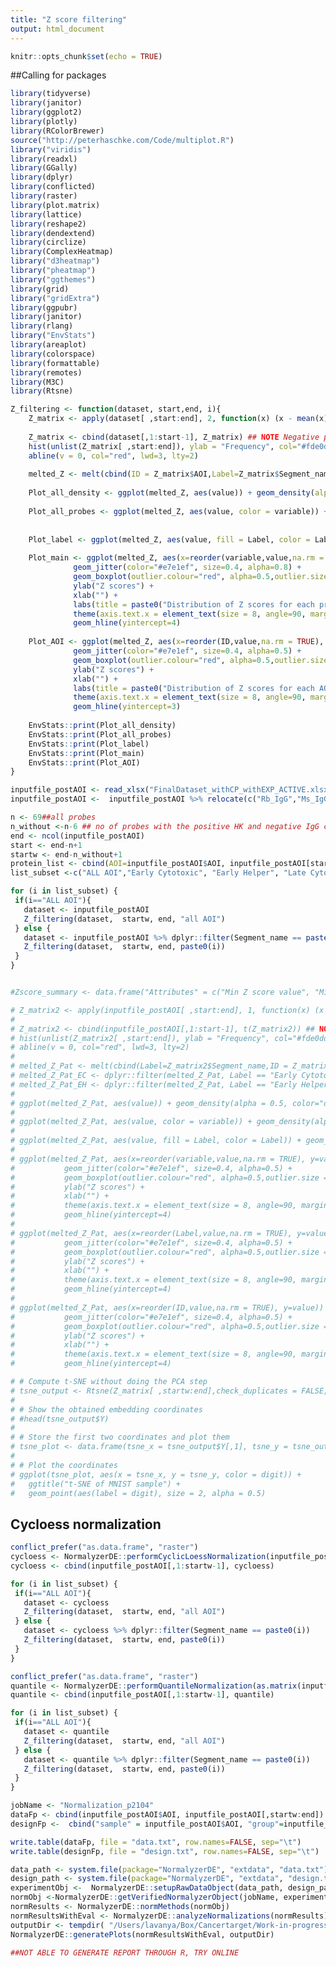 ```yaml
---
title: "Z score filtering"
output: html_document
---
```


```r
knitr::opts_chunk$set(echo = TRUE)
```
##Calling for packages 
```r
library(tidyverse)
library(janitor)
library(ggplot2)
library(plotly)
library(RColorBrewer)
source("http://peterhaschke.com/Code/multiplot.R")
library("viridis")  
library(readxl)
library(GGally)
library(dplyr)
library(conflicted)
library(raster)
library(plot.matrix)
library(lattice)
library(reshape2)
library(dendextend)
library(circlize)
library(ComplexHeatmap)
library("d3heatmap")
library("pheatmap")
library("ggthemes")
library(grid)
library("gridExtra")
library(ggpubr)
library(janitor)
library(rlang)
library("EnvStats")
library(areaplot)
library(colorspace)
library(formattable)
library(remotes)
library(M3C)
library(Rtsne)
```
```r
Z_filtering <- function(dataset, start,end, i){
    Z_matrix <- apply(dataset[ ,start:end], 2, function(x) (x - mean(x)) / sd(x)) %>% raster::as.data.frame()
    
    Z_matrix <- cbind(dataset[,1:start-1], Z_matrix) ## NOTE Negative probes WAS NOT CONVERTED TO Z
    hist(unlist(Z_matrix[ ,start:end]), ylab = "Frequency", col="#fde0dd", xlab="Zscore value",main=paste0("Z score distribution for ", i), breaks = 200)
    abline(v = 0, col="red", lwd=3, lty=2)
    
    melted_Z <- melt(cbind(ID = Z_matrix$AOI,Label=Z_matrix$Segment_name,Z_matrix[ ,start:end]))
    
    Plot_all_density <- ggplot(melted_Z, aes(value)) + geom_density(alpha = 0.5, color="darkblue", fill="lightblue") +theme(axis.text.x = element_text(size = 8), axis.ticks.length.x = unit(0.1, "cm"),axis.ticks.x = element_line(size = 0.5), panel.background = element_rect(fill = "white"),panel.border = element_rect(fill = NA)) + ylab("Density") +xlab("Zscore value")+labs(title = paste0("Density plots of Zscores for ", i)) + geom_vline(xintercept = 0)
    
    Plot_all_probes <- ggplot(melted_Z, aes(value, color = variable)) + geom_density(alpha = 0.5) +theme(axis.text.x = element_text(size = 8), axis.ticks.length.x = unit(0.1, "cm"),axis.ticks.x = element_line(size = 0.5), panel.background = element_rect(fill = "white"),panel.border = element_rect(fill = NA), legend.position = "none") + ylab("Density") +xlab("Zscore value")+labs(title = paste0("Density plots of Zscores for ", i)) + xlim(-4,4) + geom_vline(xintercept = 0)
    
   
    Plot_label <- ggplot(melted_Z, aes(value, fill = Label, color = Label)) + geom_density(alpha = 0.5) +theme(axis.text.x = element_text(size = 8), axis.ticks.length.x = unit(0.1, "cm"),axis.ticks.x = element_line(size = 0.5), panel.background = element_rect(fill = "white"),panel.border = element_rect(fill = NA)) + ylab("Density") +xlab("Zscore value")+labs(title = paste0("Density plots of Zscores for ", i)) + geom_vline(xintercept = 0)
    
    Plot_main <- ggplot(melted_Z, aes(x=reorder(variable,value,na.rm = TRUE), y=value)) +
              geom_jitter(color="#e7e1ef", size=0.4, alpha=0.8) +
              geom_boxplot(outlier.colour="red", alpha=0.5,outlier.size = 0.4) +
              ylab("Z scores") +
              xlab("") +
              labs(title = paste0("Distribution of Z scores for each probe for ", i)) +
              theme(axis.text.x = element_text(size = 8, angle=90, margin = margin(t = .3, unit = "cm"),hjust=0.99,vjust=0.5), axis.ticks.length.x = unit(0.1, "cm"),axis.ticks.x = element_line(size = 0.5),axis.title.y = element_text(size = 8),panel.background = element_rect(fill = "white"),panel.border = element_rect(fill = NA)) +
              geom_hline(yintercept=4) 
    
    Plot_AOI <- ggplot(melted_Z, aes(x=reorder(ID,value,na.rm = TRUE), y=value)) +
              geom_jitter(color="#e7e1ef", size=0.4, alpha=0.5) +
              geom_boxplot(outlier.colour="red", alpha=0.5,outlier.size = 0.4) +
              ylab("Z scores") +
              xlab("") +
              labs(title = paste0("Distribution of Z scores for each AOI for ", i)) +
              theme(axis.text.x = element_text(size = 8, angle=90, margin = margin(t = .3, unit = "cm"),hjust=0.99,vjust=0.5), axis.ticks.length.x = unit(0.1, "cm"),axis.ticks.x = element_line(size = 0.5),axis.title.y = element_text(size = 8),panel.background = element_rect(fill = "white"),panel.border = element_rect(fill = NA)) +
              geom_hline(yintercept=3) 
    
    EnvStats::print(Plot_all_density)
    EnvStats::print(Plot_all_probes)
    EnvStats::print(Plot_label)
    EnvStats::print(Plot_main)
    EnvStats::print(Plot_AOI)
}

```

```r
inputfile_postAOI <- read_xlsx("FinalDataset_withCP_withEXP_ACTIVE.xlsx") %>% raster::as.data.frame() %>% rename(AOI=AOI...1) ## original file, use AOI filtered file if AOI was filtered
inputfile_postAOI <-  inputfile_postAOI %>% relocate(c("Rb_IgG","Ms_IgG1", "Ms_IgG2a","S6", "GAPDH", "Histone_H3"), .before=HLA.DR)

n <- 69##all probes
n_without <-n-6 ## no of probes with the positive HK and negative IgG controls 
end <- ncol(inputfile_postAOI)
start <- end-n+1
startw <- end-n_without+1
protein_list <- cbind(AOI=inputfile_postAOI$AOI, inputfile_postAOI[start:end])
list_subset <-c("ALL AOI","Early Cytotoxic", "Early Helper", "Late Cytotoxic", "Late Helper")
```

```r
for (i in list_subset) {
 if(i=="ALL AOI"){
   dataset <- inputfile_postAOI
   Z_filtering(dataset,  startw, end, "all AOI")
 } else {
   dataset <- inputfile_postAOI %>% dplyr::filter(Segment_name == paste0(i))
   Z_filtering(dataset,  startw, end, paste0(i))
 }
}


#Zscore_summary <- data.frame("Attributes" = c("Min Z score value", "Min value of CD20",  "Min value of CD8", "Maximum Z score Value", "Max value of CD20",  "Max value of CD8"), "Value" = c(min(melted_Z$value), min(melted_Z_CD20$value), min(melted_Z_CD8$value) ,max(melted_Z$value), max(melted_Z_CD20$value), max(melted_Z_CD8$value)))
```
```r
# Z_matrix2 <- apply(inputfile_postAOI[ ,start:end], 1, function(x) (x - mean(x)) / sd(x)) %>% raster::as.data.frame()
# 
# Z_matrix2 <- cbind(inputfile_postAOI[,1:start-1], t(Z_matrix2)) ## NOTE Negative probes WAS NOT CONVERTED TO Z
# hist(unlist(Z_matrix2[ ,start:end]), ylab = "Frequency", col="#fde0dd", xlab="Zscore value",main="Z score distribution", breaks = 200)
# abline(v = 0, col="red", lwd=3, lty=2)
# 
# melted_Z_Pat <- melt(cbind(Label=Z_matrix2$Segment_name,ID = Z_matrix2$AOI, Z_matrix2[ ,start:end]))
# melted_Z_Pat_EC <- dplyr::filter(melted_Z_Pat, Label == "Early Cytotoxic")              
# melted_Z_Pat_EH <- dplyr::filter(melted_Z_Pat, Label == "Early Helper")  
# 
# ggplot(melted_Z_Pat, aes(value)) + geom_density(alpha = 0.5, color="darkblue", fill="lightblue") +theme(axis.text.x = element_text(size = 8), axis.ticks.length.x = unit(0.1, "cm"),axis.ticks.x = element_line(size = 0.5), panel.background = element_rect(fill = "white"),panel.border = element_rect(fill = NA)) + ylab("Density") +xlab("Zscore value")+labs(title = "Density plots of Zscores") + geom_vline(xintercept = 0)
# 
# ggplot(melted_Z_Pat, aes(value, color = variable)) + geom_density(alpha = 0.5) +theme(axis.text.x = element_text(size = 8), axis.ticks.length.x = unit(0.1, "cm"),axis.ticks.x = element_line(size = 0.5), panel.background = element_rect(fill = "white"),panel.border = element_rect(fill = NA), legend.position = "none") + ylab("Density") +xlab("Zscore value")+labs(title = "Density plots of Zscores") + xlim(-4,4) + geom_vline(xintercept = 0)
# 
# ggplot(melted_Z_Pat, aes(value, fill = Label, color = Label)) + geom_density(alpha = 0.5) +theme(axis.text.x = element_text(size = 8), axis.ticks.length.x = unit(0.1, "cm"),axis.ticks.x = element_line(size = 0.5), panel.background = element_rect(fill = "white"),panel.border = element_rect(fill = NA)) + ylab("Density") +xlab("Zscore value")+labs(title = "Density plots of Zscores") + geom_vline(xintercept = 0)
# 
# ggplot(melted_Z_Pat, aes(x=reorder(variable,value,na.rm = TRUE), y=value)) +
#           geom_jitter(color="#e7e1ef", size=0.4, alpha=0.5) +
#           geom_boxplot(outlier.colour="red", alpha=0.5,outlier.size = 0.4) +
#           ylab("Z scores") +
#           xlab("") +
#           theme(axis.text.x = element_text(size = 8, angle=90, margin = margin(t = .3, unit = "cm"),hjust=0.99,vjust=0.5), axis.ticks.length.x = unit(0.1, "cm"),axis.ticks.x = element_line(size = 0.5),axis.title.y = element_text(size = 8),panel.background = element_rect(fill = "white"),panel.border = element_rect(fill = NA)) +
#           geom_hline(yintercept=4) 
# 
# ggplot(melted_Z_Pat, aes(x=reorder(Label,value,na.rm = TRUE), y=value)) +
#           geom_jitter(color="#e7e1ef", size=0.4, alpha=0.5) +
#           geom_boxplot(outlier.colour="red", alpha=0.5,outlier.size = 0.4) +
#           ylab("Z scores") +
#           xlab("") +
#           theme(axis.text.x = element_text(size = 8, angle=90, margin = margin(t = .3, unit = "cm"),hjust=0.99,vjust=0.5), axis.ticks.length.x = unit(0.1, "cm"),axis.ticks.x = element_line(size = 0.5),axis.title.y = element_text(size = 8),panel.background = element_rect(fill = "white"),panel.border = element_rect(fill = NA)) +
#           geom_hline(yintercept=4) 
# 
# ggplot(melted_Z_Pat, aes(x=reorder(ID,value,na.rm = TRUE), y=value)) +
#           geom_jitter(color="#e7e1ef", size=0.4, alpha=0.5) +
#           geom_boxplot(outlier.colour="red", alpha=0.5,outlier.size = 0.4) +
#           ylab("Z scores") +
#           xlab("") +
#           theme(axis.text.x = element_text(size = 8, angle=90, margin = margin(t = .3, unit = "cm"),hjust=0.99,vjust=0.5), axis.ticks.length.x = unit(0.1, "cm"),axis.ticks.x = element_line(size = 0.5),axis.title.y = element_text(size = 8),panel.background = element_rect(fill = "white"),panel.border = element_rect(fill = NA)) +
#           geom_hline(yintercept=4) 

```


```r
# # Compute t-SNE without doing the PCA step
# tsne_output <- Rtsne(Z_matrix[ ,startw:end],check_duplicates = FALSE, pca = TRUE, theta=0.5, dims=2, perplexity=30, verbose=FALSE, max_iter = 10000, pca_scale = TRUE)
# 
# # Show the obtained embedding coordinates
# #head(tsne_output$Y)
# 
# # Store the first two coordinates and plot them 
# tsne_plot <- data.frame(tsne_x = tsne_output$Y[,1], tsne_y = tsne_output$Y[,2], digit = as.factor(Z_matrix$Segment_name))
# 
# # Plot the coordinates
# ggplot(tsne_plot, aes(x = tsne_x, y = tsne_y, color = digit)) + 
# 	ggtitle("t-SNE of MNIST sample") + 
# 	geom_point(aes(label = digit), size = 2, alpha = 0.5) 
```

## Cycloess normalization 
```r
conflict_prefer("as.data.frame", "raster")
cycloess <- NormalyzerDE::performCyclicLoessNormalization(inputfile_postAOI[,startw:end]) %>% raster::as.data.frame()
cycloess <- cbind(inputfile_postAOI[,1:startw-1], cycloess)

for (i in list_subset) {
 if(i=="ALL AOI"){
   dataset <- cycloess
   Z_filtering(dataset,  startw, end, "all AOI")
 } else {
   dataset <- cycloess %>% dplyr::filter(Segment_name == paste0(i))
   Z_filtering(dataset,  startw, end, paste0(i))
 }
}
```

```r
conflict_prefer("as.data.frame", "raster")
quantile <- NormalyzerDE::performQuantileNormalization(as.matrix(inputfile_postAOI[,startw:end])) %>% raster::as.data.frame()
quantile <- cbind(inputfile_postAOI[,1:startw-1], quantile)

for (i in list_subset) {
 if(i=="ALL AOI"){
   dataset <- quantile
   Z_filtering(dataset,  startw, end, "all AOI")
 } else {
   dataset <- quantile %>% dplyr::filter(Segment_name == paste0(i))
   Z_filtering(dataset,  startw, end, paste0(i))
 }
}
```
```r
jobName <- "Normalization_p2104"
dataFp <- cbind(inputfile_postAOI$AOI, inputfile_postAOI[,startw:end]) %>% t() %>% row_to_names(row_number = 1) %>% as.data.frame()
designFp <-  cbind("sample" = inputfile_postAOI$AOI, "group"=inputfile_postAOI$Segment_name ) 

write.table(dataFp, file = "data.txt", row.names=FALSE, sep="\t")
write.table(designFp, file = "design.txt", row.names=FALSE, sep="\t")

data_path <- system.file(package="NormalyzerDE", "extdata", "data.txt")
design_path <- system.file(package="NormalyzerDE", "extdata", "design.txt")
experimentObj <-  NormalyzerDE::setupRawDataObject(data_path, design_path, "default", TRUE, "sample", "group")
normObj <-NormalyzerDE::getVerifiedNormalyzerObject(jobName, experimentObj)
normResults <- NormalyzerDE::normMethods(normObj)
normResultsWithEval <- NormalyzerDE::analyzeNormalizations(normResults)
outputDir <- tempdir( "/Users/lavanya/Box/Cancertarget/Work-in-progress/LAVANYA/EXPERIMENTS/GeoMx/Analysis/PROTEIN P2104 data analysis/")
NormalyzerDE::generatePlots(normResultsWithEval, outputDir)

##NOT ABLE TO GENERATE REPORT THROUGH R, TRY ONLINE 

```